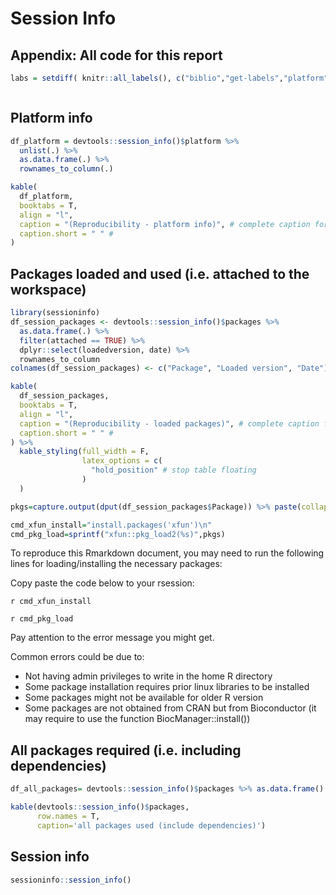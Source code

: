 # Session Info {.tabset}

## Appendix: All code for this report

```r
labs = setdiff( knitr::all_labels(), c("biblio","get-labels","platform","loaded-packages","all-packages"))
```

```r
```

## Platform info 
```r
df_platform = devtools::session_info()$platform %>% 
  unlist(.) %>% 
  as.data.frame(.) %>% 
  rownames_to_column(.)

kable(
  df_platform,
  booktabs = T, 
  align = "l",
  caption = "(Reproducibility - platform info)", # complete caption for main document
  caption.short = " " # 
)

```

## Packages loaded and used (i.e. attached to the workspace)

```r
library(sessioninfo)
df_session_packages <- devtools::session_info()$packages %>% 
  as.data.frame(.) %>% 
  filter(attached == TRUE) %>% 
  dplyr::select(loadedversion, date) %>% 
  rownames_to_column
colnames(df_session_packages) <- c("Package", "Loaded version", "Date")

kable(
  df_session_packages, 
  booktabs = T, 
  align = "l",
  caption = "(Reproducibility - loaded packages)", # complete caption for main document
  caption.short = " " # 
) %>% 
  kable_styling(full_width = F,
                latex_options = c(
                  "hold_position" # stop table floating
                ) 
  ) 

pkgs=capture.output(dput(df_session_packages$Package)) %>% paste(collapse='')

cmd_xfun_install="install.packages('xfun')\n"
cmd_pkg_load=sprintf("xfun::pkg_load2(%s)",pkgs)

```

To reproduce this Rmarkdown document, you may need to run the following lines
for loading/installing the necessary packages:

Copy paste the code below to your rsession:

`r cmd_xfun_install`

`r cmd_pkg_load`

Pay attention to the error message you might get.

Common errors could be due to:

* Not having admin privileges to write in the home R directory
* Some package installation requires prior linux libraries to be installed
* Some packages might not be available for older R version
* Some packages are not obtained from CRAN but from Bioconductor (it may require to use the function BiocManager::install())

## All packages required (i.e. including dependencies)

```r
df_all_packages= devtools::session_info()$packages %>% as.data.frame() %>% pull(package)

kable(devtools::session_info()$packages,
      row.names = T,
      caption='all packages used (include dependencies)')

```

## Session info 

```r
sessioninfo::session_info()
```
